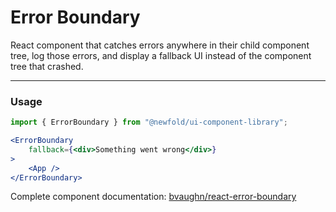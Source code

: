 
# Error Boundary
React component that catches errors anywhere in their child component tree, log those errors,
and display a fallback UI instead of the component tree that crashed.

---
### Usage
```jsx
import { ErrorBoundary } from "@newfold/ui-component-library";

<ErrorBoundary
    fallback={<div>Something went wrong</div>}
>
    <App />
</ErrorBoundary>
```

Complete component documentation: [bvaughn/react-error-boundary](https://github.com/bvaughn/react-error-boundary)
